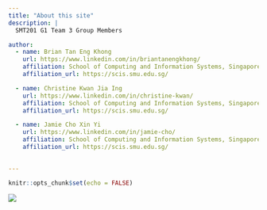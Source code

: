 ```yaml
---
title: "About this site"
description: |
  SMT201 G1 Team 3 Group Members

author:
  - name: Brian Tan Eng Khong
    url: https://www.linkedin.com/in/briantanengkhong/
    affiliation: School of Computing and Information Systems, Singapore Management University
    affiliation_url: https://scis.smu.edu.sg/

  - name: Christine Kwan Jia Ing
    url: https://www.linkedin.com/in/christine-kwan/
    affiliation: School of Computing and Information Systems, Singapore Management University
    affiliation_url: https://scis.smu.edu.sg/

  - name: Jamie Cho Xin Yi
    url: https://www.linkedin.com/in/jamie-cho/
    affiliation: School of Computing and Information Systems, Singapore Management University
    affiliation_url: https://scis.smu.edu.sg/  

            
---
```


```r
knitr::opts_chunk$set(echo = FALSE)
```

![](img/team.jpg)